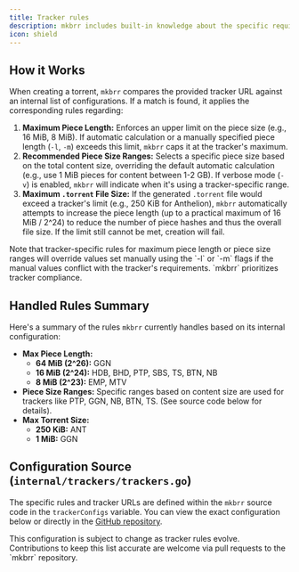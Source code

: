 ```yaml
---
title: Tracker rules
description: mkbrr includes built-in knowledge about the specific requirements of various private trackers to help ensure the torrents you create are compliant. When you provide a tracker URL (`-t` flag or via presets/batch), `mkbrr` checks if it matches a known tracker and applies relevant rules automatically.
icon: shield
---
```


## How it Works

When creating a torrent, `mkbrr` compares the provided tracker URL against an internal list of configurations. If a match is found, it applies the corresponding rules regarding:

1.  **Maximum Piece Length:** Enforces an upper limit on the piece size (e.g., 16 MiB, 8 MiB). If automatic calculation or a manually specified piece length (`-l`, `-m`) exceeds this limit, `mkbrr` caps it at the tracker's maximum.
2.  **Recommended Piece Size Ranges:** Selects a specific piece size based on the total content size, overriding the default automatic calculation (e.g., use 1 MiB pieces for content between 1-2 GB). If verbose mode (`-v`) is enabled, `mkbrr` will indicate when it's using a tracker-specific range.
3.  **Maximum `.torrent` File Size:** If the generated `.torrent` file would exceed a tracker's limit (e.g., 250 KiB for Anthelion), `mkbrr` automatically attempts to increase the piece length (up to a practical maximum of 16 MiB / 2^24) to reduce the number of piece hashes and thus the overall file size. If the limit still cannot be met, creation will fail.

<Warning>
Note that tracker-specific rules for maximum piece length or piece size ranges will override values set manually using the `-l` or `-m` flags if the manual values conflict with the tracker's requirements. `mkbrr` prioritizes tracker compliance.
</Warning>

## Handled Rules Summary

Here's a summary of the rules `mkbrr` currently handles based on its internal configuration:

*   **Max Piece Length:**
    *   **64 MiB (2^26):** GGN
    *   **16 MiB (2^24):** HDB, BHD, PTP, SBS, TS, BTN, NB
    *   **8 MiB (2^23):** EMP, MTV
*   **Piece Size Ranges:** Specific ranges based on content size are used for trackers like PTP, GGN, NB, BTN, TS. (See source code below for details).
*   **Max Torrent Size:**
    *   **250 KiB:** ANT
    *   **1 MiB:** GGN

## Configuration Source (`internal/trackers/trackers.go`)

The specific rules and tracker URLs are defined within the `mkbrr` source code in the `trackerConfigs` variable. You can view the exact configuration below or directly in the [GitHub repository](https://github.com/autobrr/mkbrr/blob/main/internal/trackers/trackers.go).

<Info>
This configuration is subject to change as tracker rules evolve. Contributions to keep this list accurate are welcome via pull requests to the `mkbrr` repository.
</Info>
